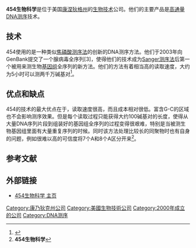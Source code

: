 {{expand|time=2013-05-26T05:44:49+00:00}}

'''454生物科学'''是位于美国[[康涅狄格州|康涅狄格州]]的[[生物技术|生物技术]]公司。他们的主要产品是[[高通量DNA测序|高通量DNA测序]]技术。

== 技术 ==
454使用的是一种类似[[焦磷酸测序|焦磷酸测序法]]的创新的DNA测序方法。他们于2003年向GenBank提交了一个腺病毒全序列[3]，使得他们的技术成为[[DNA測序|Sanger测序法]]后第一个被用来测生物[[基因组|基因组]]全序列的新方法。他们的方法有着相当高的读取速度，大约为5小时可以测两千万碱基对<ref>{{cite web |url=http://www.454.com/about-454/index.asp |title=存档副本 |accessdate=2006-11-17 |deadurl=yes |archiveurl=https://web.archive.org/web/20061029053147/http://www.454.com/about-454/index.asp |archivedate=2006-10-29 }}</ref>。

== 优点和缺点 ==
454的技术的最大优点在于，读取速度很高，而且成本相对很低。富含G-C的区域也不会影响测序效果。但是每个读取过程只能获得大约100碱基对的长度，使得从大量DNA序列片段到组装好的基因组全序列的过程变得很艰难，特别是当被测生物基因组里面有大量重复序列的时候。同时该方法处理比较长的同聚物时也有自身的问题，例如很难以高的可信度将7个A和8个A区分开来<ref>'''454生物科学'''</ref>。

== 参考文献 ==
{{Reflist}}

== 外部链接 ==
* [http://www.my454.com/ 454生物科学 主页]{{Wayback|url=http://www.my454.com/ |date=20201019054511 }}

[[Category:康乃狄克州公司|Category:康乃狄克州公司]]
[[Category:美國生物技術公司|Category:美國生物技術公司]]
[[Category:2000年成立的公司|Category:2000年成立的公司]]
[[Category:DNA测序|Category:DNA测序]]
